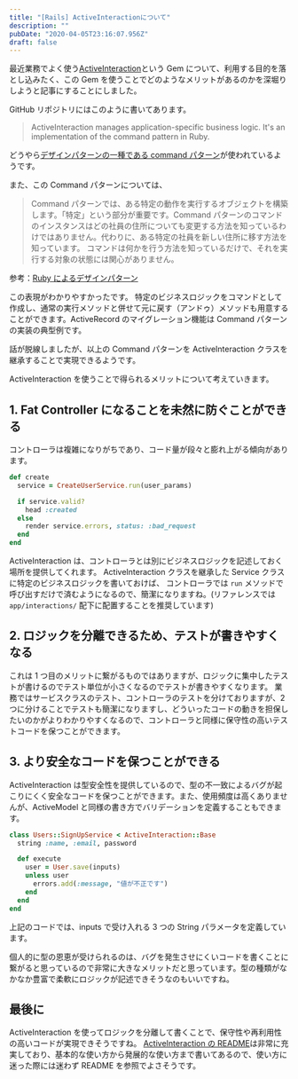 ```yaml
---
title: "[Rails] ActiveInteractionについて"
description: ""
pubDate: "2020-04-05T23:16:07.956Z"
draft: false
---
```


最近業務でよく使う[ActiveInteraction](https://github.com/AaronLasseigne/active_interaction)という Gem について、利用する目的を落とし込みたく、この Gem を使うことでどのようなメリットがあるのかを深堀りしようと記事にすることにしました。

GitHub リポジトリにはこのように書いてあります。

> ActiveInteraction manages application-specific business logic.
> It's an implementation of the command pattern in Ruby.

どうやら[デザインパターンの一種である command パターン](https://www.techscore.com/tech/DesignPattern/Command.html/)が使われているようです。

また、この Command パターンについては、

> Command パターンでは、ある特定の動作を実行するオブジェクトを構築します。「特定」という部分が重要です。Command パターンのコマンドのインスタンスはどの社員の住所についても変更する方法を知っているわけではありません。代わりに、ある特定の社員を新しい住所に移す方法を知っています。
> コマンドは何かを行う方法を知っているだけで、それを実行する対象の状態には関心がありません。

参考：[Ruby によるデザインパターン](https://www.amazon.co.jp/Ruby%E3%81%AB%E3%82%88%E3%82%8B%E3%83%87%E3%82%B6%E3%82%A4%E3%83%B3%E3%83%91%E3%82%BF%E3%83%BC%E3%83%B3-Russ-Olsen/dp/4894712857)

この表現がわかりやすかったです。
特定のビジネスロジックをコマンドとして作成し、通常の実行メソッドと併せて元に戻す（アンドゥ）メソッドも用意することができます。ActiveRecord のマイグレーション機能は Command パターンの実装の典型例です。

話が脱線しましたが、以上の Command パターンを ActiveInteraction クラスを継承することで実現できるようです。

ActiveInteraction を使うことで得られるメリットについて考えていきます。

## 1. Fat Controller になることを未然に防ぐことができる

コントローラは複雑になりがちであり、コード量が段々と膨れ上がる傾向があります。

```rb
def create
  service = CreateUserService.run(user_params)

  if service.valid?
    head :created
  else
    render service.errors, status: :bad_request
  end
end
```

ActiveInteraction は、コントローラとは別にビジネスロジックを記述しておく場所を提供してくれます。
ActiveInteraction クラスを継承した Service クラスに特定のビジネスロジックを書いておけば、
コントローラでは `run` メソッドで呼び出すだけで済むようになるので、簡潔になりますね。(リファレンスでは `app/interactions/` 配下に配置することを推奨しています)

## 2. ロジックを分離できるため、テストが書きやすくなる

これは 1 つ目のメリットに繋がるものではありますが、ロジックに集中したテストが書けるのでテスト単位が小さくなるのでテストが書きやすくなります。
業務ではサービスクラスのテスト、コントローラのテストを分けておりますが、2 つに分けることでテストも簡潔になりますし、どういったコードの動きを担保したいのかがよりわかりやすくなるので、コントローラと同様に保守性の高いテストコードを保つことができます。

## 3. より安全なコードを保つことができる

ActiveInteraction は型安全性を提供しているので、型の不一致によるバグが起こりにくく安全なコードを保つことができます。また、使用頻度は高くありませんが、ActiveModel と同様の書き方でバリデーションを定義することもできます。

```rb
class Users::SignUpService < ActiveInteraction::Base
  string :name, :email, password

  def execute
    user = User.save(inputs)
    unless user
      errors.add(:message, "値が不正です")
    end
  end
end
```

上記のコードでは、inputs で受け入れる 3 つの String パラメータを定義しています。

個人的に型の恩恵が受けられるのは、バグを発生させにくいコードを書くことに繋がると思っているので非常に大きなメリットだと思っています。型の種類がなかなか豊富で柔軟にロジックが記述できそうなのもいいですね。

## 最後に

ActiveInteraction を使ってロジックを分離して書くことで、保守性や再利用性の高いコードが実現できそうですね。
[ActiveInteraction の README](https://github.com/AaronLasseigne/active_interaction)は非常に充実しており、基本的な使い方から発展的な使い方まで書いてあるので、使い方に迷った際には迷わず README を参照でよさそうです。
